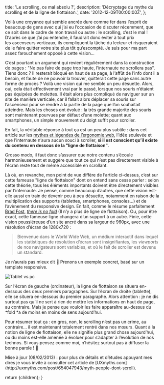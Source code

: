 

  title: 'Le scrolling, ce mal absolu ?',
  description: 'Décryptage du mythe du scrolling et de la ligne de flottaison.',
  date: '2012-12-09T00:00:00Z',
};

Voilà une croyance qui semble ancrée dure comme fer dans l’esprit de beaucoup de gens avec qui j’ai eu l’occasion de discuter récemment, que ce soit dans le cadre de mon travail ou autre : le scrolling, c’est le mal ! D’après ce que j’ai pu entendre, il faudrait donc éviter à tout prix les ascenseurs verticaux, ils compliquent la tâche du lecteur et risqueraient de le faire quitter votre site plus tôt qu’escompté. Je suis pour ma part assez farouchement opposé à cette vision…

C’est pourtant un argument qui revient régulièrement dans la construction de pages : "Ne pas faire de page trop haute, l’internaute ne scrollera pas". Tiens donc ? Il resterait bloqué en haut de sa page, à l’affût de l’info dont il a besoin, et faute de ne pouvoir la trouver, quitterait cette page sans autre forme de procès ? Voilà une vision qui me semble un peu désuette. Alors, oui, cela était effectivement vrai par le passé, lorsque nos souris n’étaient pas équipées de molettes. Il était alors plus compliqué de naviguer sur un site de manière verticale, car il fallait alors déplacer sa souris sur l’ascenseur pour se rendre à la partie de la page que l’on souhaitait atteindre. Mais les choses ont évolué : la très grande majorité des souris sont maintenant pourvues par défaut d’une molette; quant aux smartphones, un simple mouvement du doigt suffit pour scroller.

En fait, la véritable réponse à tout ça est un peu plus subtile : dans cet article sur les [mythes et légendes de l’ergonomie web](http://blog.academy-ecommerce.com/ergonomie-web-les-mythes-et-legendes-ont-la-vie-dure), l’idée soulevée et que l’internaute n’aura aucun souci à scroller, <strong>si il est conscient qu’il existe du contenu en dessous de la "ligne de flottaison"</strong>.

Grosso modo, il faut donc s’assurer que notre contenu s’écoule harmonieusement et suggère que tout ce qui n’est pas directement visible à l’écran reste tout de même accessible en scrollant.

Là où, en revanche, mon point de vue diffère de l’article ci-dessus, c’est sur cette fameuse "ligne de flottaison" dont on entend sans cesse parler : selon cette théorie, tous les éléments importants doivent être directement visibles par l’internaute. Je pense, comme beaucoup d’autres, que cette vision est-elle aussi en train de devenir peu à peu désuette, notamment en raison de la multiplication des supports (tablettes, smartphones, consoles…) et de l’avènement du responsive design. En fait, comme le résume parfaitement [Brad Fost](http://bradfrostweb.com/), _[there is no fold](http://www.thereisnopagefold.com/)_ (Il n’y a plus de ligne de flottaison). Ou, pour être exact, cette fameuse ligne changera d’un support à un autre. Finie, cette vision poussiéreuse d’un site ancré dans sa largeur de 960px, avec une résolution d’écran de 1280x720 :

> Bienvenue dans le World Wide Web, un médium interactif dans lequel les statistiques de résolution d’écran sont insignifiantes, les _viewports_ de nos navigateurs sont variables, et où le fait de scroller est devenu un standard.

Je n’aurais pas mieux dit 🙂 Prenons un exemple concret, basé sur un template responsive.

<Image
  src="/images/pc-vs-tablet.png"
  alt="Tablet vs pc"
  width={630}
  height={272}
/>

Sur l’écran de gauche (ordinateur), la ligne de flottaison se situera en-dessous des deux premiers paragraphes. Sur l’écran de droite (tablette), elle se situera en-dessous du premier paragraphe. Alors attention : je ne dis surtout pas qu’il ne sert à rien de mettre les informations en haut de page, au contraire. Mais je pense que vouloir les faire apparaître au-dessus du *fold *a de moins en moins de sens aujourd’hui.

Pour résumer tout ça : en gros, non, le scrolling n’est pas un crime, au contraire… il est maintenant totalement rentré dans nos mœurs. Quant à la notion de ligne de flottaison, elle ne signifie plus grand chose aujourd’hui, ou du moins est-elle amenée à évoluer pour s’adapter à l’évolution de nos technos. Si vous pensez comme moi, n’hésitez surtout pas à diffuser la bonne parole ! 🙂

<div className="info">
  Mise à jour (08/02/2013) : pour plus de détails et d’études appuyant mes dires
  je vous invite à consulter cet article de
  [UXmyths.com](http://uxmyths.com/post/654047943/myth-people-dont-scroll).
</div>

  return <MdxLayout metadata={metadata}>{children}</MdxLayout>;
}
